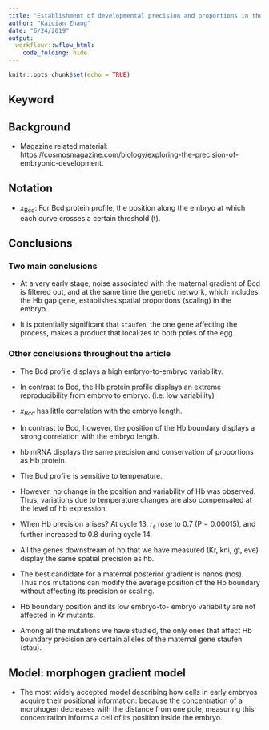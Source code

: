 ```yaml
---
title: "Establishment of developmental precision and proportions in the early Drosophila embryo (QCB 515 paper 11)"
author: "Kaiqian Zhang"
date: "6/24/2019"
output: 
  workflowr::wflow_html:
    code_folding: hide
---
```


```r
knitr::opts_chunk$set(echo = TRUE)
```

## Keyword

## Background

- Magazine related material: https://cosmosmagazine.com/biology/exploring-the-precision-of-embryonic-development.

## Notation

- $x_{\text{Bcd}}$: For Bcd protein profile, the position along the embryo at which each curve crosses a certain threshold (t). 

## Conclusions

### Two main conclusions

- At a very early stage, noise associated with the maternal gradient of Bcd is filtered out, and at the same time the genetic network, which includes the Hb gap gene, establishes spatial proportions (scaling) in the embryo.

- It is potentially significant that `staufen`, the one gene affecting the process, makes a product that localizes to both poles of the egg.

### Other conclusions throughout the article

- The Bcd profile displays a high embryo-to-embryo variability. 

- In contrast to Bcd, the Hb protein profile displays an extreme reproducibility from embryo to embryo. (i.e. low variability)

- $x_{Bcd}$ has little correlation with the embryo length.

- In contrast to Bcd, however, the position of the Hb boundary displays a strong correlation with the embryo length. 

- hb mRNA displays the same precision and conservation of proportions as Hb protein. 

- The Bcd profile is sensitive to temperature.

- However, no change in the position and variability of Hb was observed. Thus, variations due to temperature changes are also compensated at the level of hb expression.

- When Hb precision arises? At cycle 13, $r_s$ rose to 0.7 (P = 0.00015), and further increased to 0.8 during cycle 14.

- All the genes downstream of hb that we have measured (Kr, kni, gt, eve) display the same spatial precision as hb.

- The best candidate for a maternal posterior gradient is nanos (nos). Thus nos mutations can modify the average position of the Hb boundary without affecting its precision or scaling.

- Hb boundary position and its low embryo-to- embryo variability are not affected in Kr mutants.

- Among all the mutations we have studied, the only ones that affect Hb boundary precision are certain alleles of the maternal gene staufen (stau). 


## Model: morphogen gradient model

- The most widely accepted model describing how cells in early embryos acquire their positional information: because the concentration of a morphogen decreases with the distance from one pole, measuring this concentration informs a cell of its position inside the embryo.







